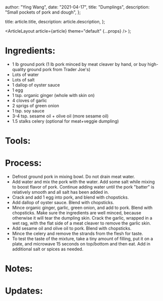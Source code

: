 
  author: "Ying Wang",
  date: "2021-04-17",
  title: "Dumplings",
  description: "Small pockets of pork and dough",
};

  title: article.title,
  description: article.description,
};

  <ArticleLayout article={article} theme="default" {...props} />
);

# Ingredients:

- 1 lb ground pork (1 lb pork minced by meat cleaver by hand, or buy
  high-quality ground pork from Trader Joe's)
- Lots of water
- Lots of salt
- 1 dallop of oyster sauce
- 1 egg
- 1 tsp. organic ginger (whole with skin on)
- 4 cloves of garlic
- 2 sprigs of green onion
- 1 tsp. soy sauce
- 3-4 tsp. sesame oil + olive oil (more sesame oil)
- 1.5 stalks celery (optional for meat+veggie dumpling)

# Tools:

# Process:

- Defrost ground pork in mixing bowl. Do not drain meat water.
- Add water and mix the pork with the water. Add some salt while mixing to boost
  flavor of pork. Continue adding water until the pork "batter" is relatively
  smooth and all salt has been added in.
- Crack and add 1 egg into pork, and blend with chopsticks.
- Add dallop of oyster sauce. Blend with chopsticks.
- Mince organic ginger, garlic, green onion, and add to pork. Blend with
  chopsticks. Make sure the ingredients are well minced, because otherwise it
  will tear the dumpling skin. Crack the garlic, wrapped in a wet rag, with the
  flat side of a meat cleaver to remove the garlic skin.
- Add sesame oil and olive oil to pork. Blend with chopsticks.
- Mince the celery and remove the strands from the flesh for taste.
- To test the taste of the mixture, take a tiny amount of filling, put it on a
  plate, and microwave 15 seconds on top/bottom and then eat. Add in additional
  salt or spices as needed.

# Notes:

# Updates:
